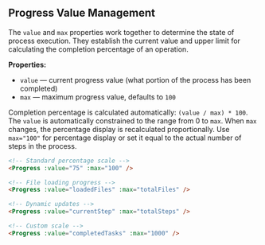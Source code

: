 ## Progress Value Management

The `value` and `max` properties work together to determine the state of process execution. They establish the current value and upper limit for calculating the completion percentage of an operation.

**Properties:**

- `value` — current progress value (what portion of the process has been completed)
- `max` — maximum progress value, defaults to `100`

Completion percentage is calculated automatically: `(value / max) * 100`. The `value` is automatically constrained to the range from 0 to `max`. When `max` changes, the percentage display is recalculated proportionally. Use `max="100"` for percentage display or set it equal to the actual number of steps in the process.

```html
<!-- Standard percentage scale -->
<Progress :value="75" :max="100" />

<!-- File loading progress -->
<Progress :value="loadedFiles" :max="totalFiles" />

<!-- Dynamic updates -->
<Progress :value="currentStep" :max="totalSteps" />

<!-- Custom scale -->
<Progress :value="completedTasks" :max="1000" />
```
